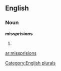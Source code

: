 
==English==

===Noun===
'''missprisions'''

# {{plural of|[[missprision]]}}

[[Category:English plurals]]

[[ar:missprisions]]